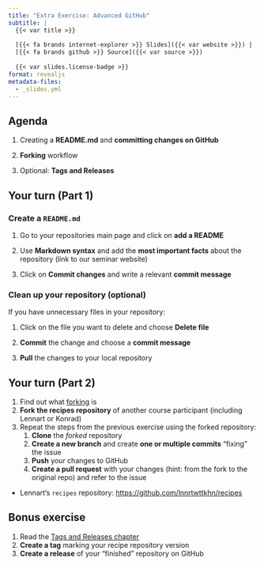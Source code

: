 ```yaml
---
title: "Extra Exercise: Advanced GitHub"
subtitle: |
  {{< var title >}}
  
  [{{< fa brands internet-explorer >}} Slides]({{< var website >}}) |
  [{{< fa brands github >}} Source]({{< var source >}})
  
  {{< var slides.license-badge >}}
format: revealjs
metadata-files:
  - _slides.yml
---
```


## Agenda

1. Creating a **README.md** and **committing changes on GitHub**

1. **Forking** workflow 

1. Optional: **Tags and Releases**

## Your turn (Part 1)

::: {.fragment .fade-in}

### Create a `README.md`

1. Go to your repositories main page and click on **add a README**

1. Use **Markdown syntax** and add the **most important facts** about the repository (link to our seminar website)

1. Click on **Commit changes** and write a relevant **commit message**

:::

::: {.fragment .fade-in}

### Clean up your repository (optional) 

If you have unnecessary files in your repository:

1. Click on the file you want to delete and choose **Delete file**

1. **Commit** the change and choose a **commit message**

1. **Pull** the changes to your local repository

:::

## Your turn (Part 2)

::: {.fragment .fade-in}

1. Find out what [forking](https://lennartwittkuhn.com/version-control-book/chapters/github-intro.html#forking-a-repository) is
1. **Fork the recipes repository** of another course participant (including Lennart or Konrad)
1. Repeat the steps from the previous exercise using the forked repository:
    1. **Clone** the *forked* repository
    1. **Create a new branch** and create **one or multiple commits** "fixing" the issue
    1. **Push** your changes to GitHub
    1. **Create a pull request** with your changes (hint: from the fork to the original repo) and refer to the issue
::: 

::: {.fragment .fade-in}
- Lennart's `recipes` repository: <https://github.com/lnnrtwttkhn/recipes>
:::

## Bonus exercise

1. Read the [Tags and Releases chapter](https://lennartwittkuhn.com/version-control-book/chapters/tags-and-releases.html)
1. **Create a tag** marking your recipe repository version
1. **Create a release** of your "finished" repository on GitHub
